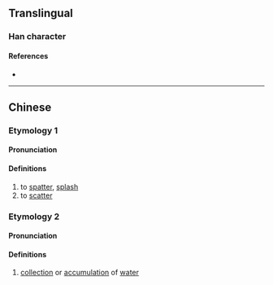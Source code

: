 {{character info/new}}
==Translingual==

===Han character===
{{Han char|rn=85|rad=水|as=19|sn=22|four=34186|canj=EHUC|ids=⿰氵贊}}

====References====
* {{Han ref|kx=0663.130|dkj=18775|dj=1072.070|hdz=31795.050|uh=7052|ud=28754|bh=F6EB|bd=63211}}

----

==Chinese==
{{zh-forms}}

===Etymology 1===
====Pronunciation====
{{zh-pron
|m=zàn
|c=zaan3,zaan6
|mc=y
|oc=
|ma=
|cat=v
}}

====Definitions====
{{zh-hanzi}}

# to [[spatter]], [[splash]]
# to [[scatter]]

===Etymology 2===
====Pronunciation====
{{zh-pron
|m=cuán
|c=
|ma=
|cat=n
}}

====Definitions====
{{zh-hanzi}}

# {{lb|mul|appearance}} [[collection]] or [[accumulation]] of [[water]]